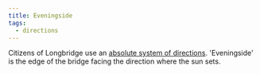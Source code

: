 ```yaml
---
title: Eveningside
tags:
  - directions
---
```

Citizens of Longbridge use an [absolute system of directions](lore:directions).
'Eveningside' is the edge of the bridge facing the direction where the sun
sets.
